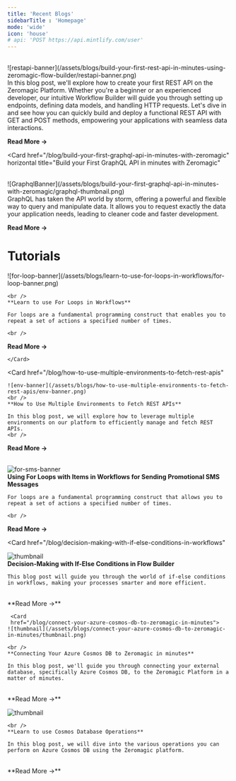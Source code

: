```yaml
---
title: 'Recent Blogs' 
sidebarTitle : 'Homepage' 
mode: 'wide'
icon: 'house'
# api: 'POST https://api.mintlify.com/user'
---
```


<CardGroup cols={1}>
<Card 
  href="/blog/build-your-first-rest-api-in-minutes-using-zeromagic-flow-builder" 
  horizontal
  title="Build Your First REST API in minutes using Zeromagic Flow Builder"
>

<br /> 
![restapi-banner](/assets/blogs/build-your-first-rest-api-in-minutes-using-zeromagic-flow-builder/restapi-banner.png)

<br />
In this blog post, we'll explore how to create your first REST API on the Zeromagic Platform. Whether you're a beginner or an experienced developer, our intuitive Workflow Builder will guide you through setting up endpoints, defining data models, and handling HTTP requests. Let's dive in and see how you can quickly build and deploy a functional REST API with GET and POST methods, empowering your applications with seamless data interactions.

<br />

**Read More ->**
</Card>

<Card 
  href="/blog/build-your-first-graphql-api-in-minutes-with-zeromagic" 
  horizontal
  title="Build your First GraphQL API in minutes with Zeromagic"
>
<br />
![GraphqlBanner](/assets/blogs/build-your-first-graphql-api-in-minutes-with-zeromagic/graphql-thumbnail.png)

<br />
GraphQL has taken the API world by storm, offering a powerful and flexible way to query and manipulate data. It allows you to request exactly the data your application needs, leading to cleaner code and faster development.

<br />

**Read More ->**
</Card>

</CardGroup>

# Tutorials

<CardGroup cols={2}>
  <Card
  href="/blog/learn-to-use-for-loops-in-workflows" 
  > 
    ![for-loop-banner](/assets/blogs/learn-to-use-for-loops-in-workflows/for-loop-banner.png)
    
    <br />
    **Learn to use For Loops in Workflows**

    For loops are a fundamental programming construct that enables you to repeat a set of actions a specified number of times.

    <br />  
  **Read More ->**
    
    </Card>
   <Card
  href="/blog/how-to-use-multiple-environments-to-fetch-rest-apis" 
   >     
    ![env-banner](/assets/blogs/how-to-use-multiple-environments-to-fetch-rest-apis/env-banner.png)
    <br />
    **How to Use Multiple Environments to Fetch REST APIs**

    In this blog post, we will explore how to leverage multiple environments on our platform to efficiently manage and fetch REST APIs. 
    <br />  
    
**Read More ->**

  </Card>

   <Card
   href="/blog/using-for-loops-with-items-in-workflows-for-sending-promotional-sms-messages">     
  ![for-sms-banner](/assets/blogs/using-for-loops-with-items-in-workflows-for-sending-promotional-sms-messages/for-sms-banner.png)
    <br />
    **Using For Loops with Items in Workflows for Sending Promotional SMS Messages**

    For loops are a fundamental programming construct that allows you to repeat a set of actions a specified number of times.

    <br />  
**Read More ->**

  </Card>

   <Card
   href="/blog/decision-making-with-if-else-conditions-in-workflows"
   >    
  ![thumbnail](/assets/blogs/decision-making-with-if-else-conditions-in-workflows/thumbnail.png)
    <br />
    **Decision-Making with If-Else Conditions in Flow Builder**

    This blog post will guide you through the world of if-else conditions in workflows, making your processes smarter and more efficient. 

   <br />  
**Read More ->**

  </Card>

     <Card
     href="/blog/connect-your-azure-cosmos-db-to-zeromagic-in-minutes">
    ![thumbnail](/assets/blogs/connect-your-azure-cosmos-db-to-zeromagic-in-minutes/thumbnail.png)
 
    <br />
    **Connecting Your Azure Cosmos DB to Zeromagic in minutes**

    In this blog post, we'll guide you through connecting your external database, specifically Azure Cosmos DB, to the Zeromagic Platform in a matter of minutes. 

   <br />  
**Read More ->**

  </Card>

   <Card
   href="/blog/learn-to-use-cosmos-database-operations"> 
![thumbnail](/assets/blogs/learn-to-use-cosmos-database-operations/thumbnail.png)

    <br />
    **Learn to use Cosmos Database Operations**

    In this blog post, we will dive into the various operations you can perform on Azure Cosmos DB using the Zeromagic platform. 
    
   <br />  
**Read More ->**

  </Card>
  

</CardGroup>
